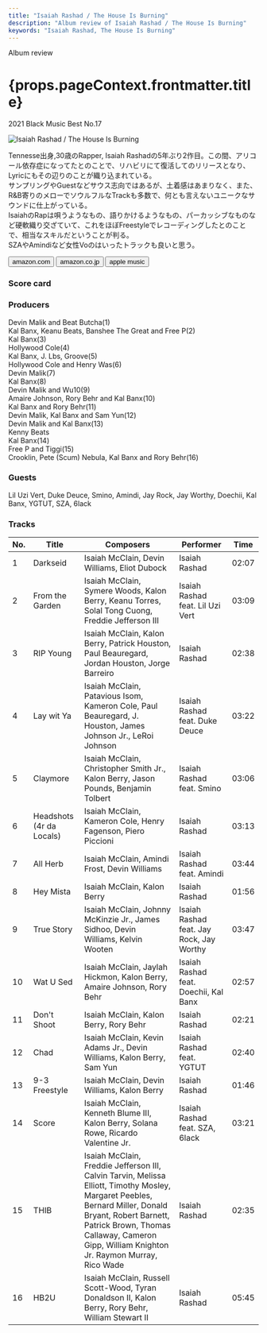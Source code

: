```yaml
---
title: "Isaiah Rashad / The House Is Burning"
description: "Album review of Isaiah Rashad / The House Is Burning"
keywords: "Isaiah Rashad, The House Is Burning"
---
```





<p className="largeP">Album review</p>
<h1 className="h1--no--margin">{props.pageContext.frontmatter.title}</h1>
<p className="largeP">
  <Link to="/best50/2021/">2021 Black Music Best No.17</Link>
</p>

<Row  className="image-card-group">
	<Column colMd={3} colLg={4} noGutterMdLeft="">
       <ImageCard>

![Isaiah Rashad / The House Is Burning](../../images/cd/isaiahrashad1L.jpg)

</ImageCard>
	</Column>
	<Column colMd={4} colLg={8} noGutterMdLeft="">
		<p>
			Tennesse出身,30歳のRapper, Isaiah Rashadの5年ぶり2作目。この間、アリコール依存症になってたとのことで、リハビリにて復活してのリリースとなり、Lyricにもその辺りのことが織り込まれている。
			<br/>サンプリングやGuestなどサウス志向ではあるが、土着感はあまりなく、また、R&B寄りのメローでソウルフルなTrackも多数で、何とも言えないユニークなサウンドに仕上がっている。
			<br/>IsaiahのRapは唄うようなもの、語りかけるようなもの、パーカッシブなものなど硬軟織り交ざていて、これをほぼFreestyleでレコーディングしたとのことで、相当なスキルだということが判る。
			<br/>SZAやAmindiなど女性Voのはいったトラックも良いと思う。
		</p>
		<div>
		  <Button className="button-right-mergin"  href="https://amzn.to/3Jq17mV" renderIcon={ArrowUpRight} size='sm' kind='primary'>
  	    amazon.com
  	  </Button>
  	  <Button className="button-right-mergin"  href="https://amzn.to/3gKBu3z" renderIcon={ArrowUpRight} size='sm' kind='secondary'>
  	    amazon.co.jp
  	  </Button>
			<Button className="button-right-mergin"  href="https://apple.co/3GMZayR" renderIcon={ArrowUpRight} size='sm' kind='tertiary'>
  	   	apple music
  	  </Button>
			<AdvJS2/>
		</div>
	</Column>
</Row>
<Row >
	<Column colMd={4} colLg={4} noGutterMdLeft="">
		<div>
		  <h3>Score card</h3>
			<SliderJS1 value="1" />
		  <SliderJS2 value="2" />
			<SliderJS3 value="2" />
		  <SliderJS4 value="9" />
		</div>
	</Column>
	<Column colMd={8} colLg={8} noGutterMdLeft="">
		<div>
			<h3>Producers</h3>
			<p>
				Devin Malik and Beat Butcha(1)
				<br/>Kal Banx, Keanu Beats, Banshee The Great and Free P(2)
				<br/>Kal Banx(3)
				<br/>Hollywood Cole(4)
				<br/>Kal Banx, J. Lbs, Groove(5)
				<br/>Hollywood Cole and Henry Was(6)
				<br/>Devin Malik(7)
				<br/>Kal Banx(8)
				<br/>Devin Malik and Wu10(9)
				<br/>Amaire Johnson, Rory Behr and Kal Banx(10)
				<br/>Kal Banx and Rory Behr(11)
				<br/>Devin Malik, Kal Banx and Sam Yun(12)
				<br/>Devin Malik and Kal Banx(13)
				<br/>Kenny Beats
				<br/>Kal Banx(14)
				<br/>Free P and Tiggi(15)
				<br/>Crooklin, Pete (Scum) Nebula, Kal Banx and Rory Behr(16)
			</p>
			<h3>Guests</h3>
			<p>
				Lil Uzi Vert, Duke Deuce, Smino, Amindi, Jay Rock, Jay Worthy, Doechii, Kal Banx, YGTUT, SZA, 6lack
			</p>
		</div>
	</Column>
</Row>

<h3>Tracks</h3>

| No. | Title                    | Composers                                                                                                                                                                                                                                           | Performer                                | Time  |
| --- | ------------------------ | --------------------------------------------------------------------------------------------------------------------------------------------------------------------------------------------------------------------------------------------------- | ---------------------------------------- | ----- |
| 1   | Darkseid                 | Isaiah McClain, Devin Williams, Eliot Dubock                                                                                                                                                                                                        | Isaiah Rashad                            | 02:07 |
| 2   | From the Garden          | Isaiah McClain, Symere Woods, Kalon Berry, Keanu Torres, Solal Tong Cuong, Freddie Jefferson III                                                                                                                                                    | Isaiah Rashad feat. Lil Uzi Vert         | 03:09 |
| 3   | RIP Young                | Isaiah McClain, Kalon Berry, Patrick Houston, Paul Beauregard, Jordan Houston, Jorge Barreiro                                                                                                                                                       | Isaiah Rashad                            | 02:38 |
| 4   | Lay wit Ya               | Isaiah McClain, Patavious Isom, Kameron Cole, Paul Beauregard, J. Houston, James Johnson Jr., LeRoi Johnson                                                                                                                                         | Isaiah Rashad feat. Duke Deuce           | 03:22 |
| 5   | Claymore                 | Isaiah McClain, Christopher Smith Jr., Kalon Berry, Jason Pounds, Benjamin Tolbert                                                                                                                                                                  | Isaiah Rashad feat. Smino                | 03:06 |
| 6   | Headshots (4r da Locals) | Isaiah McClain, Kameron Cole, Henry Fagenson, Piero Piccioni                                                                                                                                                                                        | Isaiah Rashad                            | 03:13 |
| 7   | All Herb                 | Isaiah McClain, Amindi Frost, Devin Williams                                                                                                                                                                                                        | Isaiah Rashad feat. Amindi               | 03:44 |
| 8   | Hey Mista                | Isaiah McClain, Kalon Berry                                                                                                                                                                                                                         | Isaiah Rashad                            | 01:56 |
| 9   | True Story               | Isaiah McClain, Johnny McKinzie Jr., James Sidhoo, Devin Williams, Kelvin Wooten                                                                                                                                                                    | Isaiah Rashad feat. Jay Rock, Jay Worthy | 03:47 |
| 10  | Wat U Sed                | Isaiah McClain, Jaylah Hickmon, Kalon Berry, Amaire Johnson, Rory Behr                                                                                                                                                                              | Isaiah Rashad feat. Doechii, Kal Banx    | 02:57 |
| 11  | Don't Shoot              | Isaiah McClain, Kalon Berry, Rory Behr                                                                                                                                                                                                              | Isaiah Rashad                            | 02:21 |
| 12  | Chad                     | Isaiah McClain, Kevin Adams Jr., Devin Williams, Kalon Berry, Sam Yun                                                                                                                                                                               | Isaiah Rashad feat. YGTUT                | 02:40 |
| 13  | 9-3 Freestyle            | Isaiah McClain, Devin Williams, Kalon Berry                                                                                                                                                                                                         | Isaiah Rashad                            | 01:46 |
| 14  | Score                    | Isaiah McClain, Kenneth Blume III, Kalon Berry, Solana Rowe, Ricardo Valentine Jr.                                                                                                                                                                  | Isaiah Rashad feat. SZA, 6lack           | 03:21 |
| 15  | THIB                     | Isaiah McClain, Freddie Jefferson III, Calvin Tarvin, Melissa Elliott, Timothy Mosley, Margaret Peebles, Bernard Miller, Donald Bryant, Robert Barnett, Patrick Brown, Thomas Callaway, Cameron Gipp, William Knighton Jr. Raymon Murray, Rico Wade | Isaiah Rashad                            | 02:35 |
| 16  | HB2U                     | Isaiah McClain, Russell Scott-Wood, Tyran Donaldson II, Kalon Berry, Rory Behr, William Stewart II                                                                                                                                                  | Isaiah Rashad                            | 05:45 |

<AdvJS3 />
